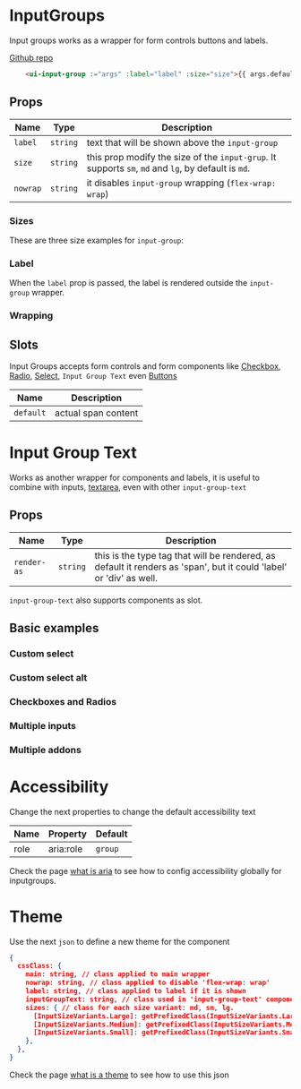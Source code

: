 
# InputGroups
Input groups works as a wrapper for form controls buttons and labels.

[Github repo](https://github.com/unicoderns/ui/tree/master/packages/InputGroup)

```html
    <ui-input-group :="args" :label="label" :size="size">{{ args.default }}</ui-input-group>
```

## Props

| Name | Type  | Description |
| ---- | ----- | ----------- |
| `label` | `string` | text that will be shown above the `input-group` |
| `size` | `string` | this prop modify the size of the `input-grup`. It supports `sm`, `md` and `lg`, by default is `md`. |
| `nowrap` | `string` | it disables `input-group` wrapping (`flex-wrap: wrap`)|

### Sizes
These are three size examples for `input-group`:
<Canvas>
<Story id="ui-bootstrap-inputgroup--small"/>
</Canvas>
<Canvas>
<Story id="ui-bootstrap-inputgroup--medium"/>
</Canvas>
<Canvas>
<Story id="ui-bootstrap-inputgroup--large"/>
</Canvas>

### Label
When the `label` prop is passed, the label is rendered outside the `input-group` wrapper.
<Canvas>
<Story id="ui-bootstrap-inputgroup--label"/>
</Canvas>

### Wrapping
<Canvas>
<Story id="ui-bootstrap-inputgroup--wrapping"/>
</Canvas>

## Slots
Input Groups accepts form controls and form components like [Checkbox](https://github.com/unicoderns/ui/tree/master/packages/checkbox), [Radio](https://github.com/unicoderns/ui/tree/master/packages/radio), [Select](https://github.com/unicoderns/ui/tree/master/packages/select), `Input Group Text` even [Buttons](https://github.com/unicoderns/ui/tree/master/packages/button)

| Name | Description |
| ---- | ----------- |
| `default` | actual span content |

# Input Group Text
Works as another wrapper for components and labels, it is useful to combine with inputs, [textarea](https://github.com/unicoderns/ui/tree/master/packages/textarea), even with other `input-group-text`

## Props

| Name | Type  | Description |
| ---- | ----- | ----------- |
| `render-as` | `string` | this is the type tag that will be rendered, as default it renders as 'span', but it could 'label' or 'div' as well. |

<Canvas>
  <Story id="ui-bootstrap-inputgrouptext--default"/>
  <Story id="ui-bootstrap-inputgrouptext--as-label"/>
  <Story id="ui-bootstrap-inputgrouptext--as-div"/>
</Canvas>

`input-group-text` also supports components as slot.

<Canvas>
<Story id="ui-bootstrap-inputgrouptext--with-component"/>
</Canvas>

## Basic examples

### Custom select
<Canvas>
<Story id="ui-bootstrap-inputgroup--custom-select"/>
</Canvas>

### Custom select alt
<Canvas>
<Story id="ui-bootstrap-inputgroup--custom-select-alt"/>
</Canvas>

### Checkboxes and Radios
<Canvas>
<Story id="ui-bootstrap-inputgroup--checkboxes"/>
<Story id="ui-bootstrap-inputgroup--radios"/>
</Canvas>

### Multiple inputs
<Canvas>
<Story id="ui-bootstrap-inputgroup--mutiple-inputs"/>
</Canvas>

### Multiple addons
<Canvas>
<Story id="ui-bootstrap-inputgroup--mutiple-addons"/>
</Canvas>

# Accessibility
Change the next properties to change the default accessibility text

| Name | Property | Default |
| ---- | ---- | ----------- |
| role | aria:role | `group` |

Check the page [what is aria](/docs/docs-aria--page#what-is-aria-config) to see how to config accessibility globally for inputgroups.

# Theme
Use the next `json` to define a new theme for the component

```json
{
  cssClass: {
    main: string, // class applied to main wrapper
    nowrap: string, // class applied to disable 'flex-wrap: wrap'
    label: string, // class applied to label if it is shown
    inputGroupText: string, // class used in 'input-group-text' component
    sizes: { // class for each size variant: md, sm, lg.
      [InputSizeVariants.Large]: getPrefixedClass(InputSizeVariants.Large),
      [InputSizeVariants.Medium]: getPrefixedClass(InputSizeVariants.Medium),
      [InputSizeVariants.Small]: getPrefixedClass(InputSizeVariants.Small),
    },
  },
}
```

Check the page [what is a theme](/docs/docs-theming--page#what-is-a-theme) to see how to use this json
